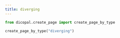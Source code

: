 ```yaml
---
title: diverging
---
```



```python
from dicopal.create_page import create_page_by_type

create_page_by_type("diverging")
```

